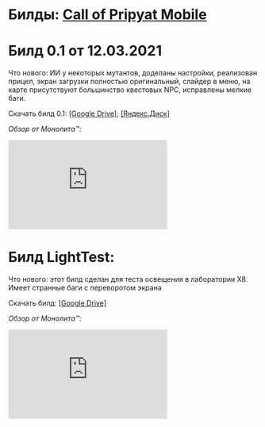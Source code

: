 # Билды: [Call of Pripyat Mobile](https://vk.com/stalker.cop.mobile)

# Билд 0.1 от 12.03.2021

Что нового: ИИ у некоторых мутантов, доделаны настройки, реализован прицел, экран загрузки полностью оригинальный, слайдер в меню, на карте присутствуют большинство квестовых NPC, исправлены мелкие баги.

Скачать билд 0.1: [[Google Drive]](https://drive.google.com/file/d/1Tbc6AFQX3Jk7lIVOeHDjRlwj4-FO_Bdl/view); [[Яндекс.Диск]](https://disk.yandex.ua/d/6vOv4b2NnwzPQA)

*Обзор от Монолита™:*
<iframe width="320" height="180" src="https://www.youtube.com/embed/kqLTrTnMufU" title="YouTube video player" frameborder="0" allow="accelerometer; autoplay; clipboard-write; encrypted-media; gyroscope; picture-in-picture" allowfullscreen></iframe>

# Билд LightTest:

Что нового: этот билд сделан для теста освещения в лаборатории X8. Имеет странные баги с переворотом экрана

Скачать билд: [[Google Drive]](https://drive.google.com/file/d/1VSejMZzirhofcwXsAXFUGc-ojirDw2bU/view?usp=sharing)

*Обзор от Монолита™:*
<iframe width="320" height="180" src="https://www.youtube.com/embed/9Xr_3M4q2ww" title="YouTube video player" frameborder="0" allow="accelerometer; autoplay; clipboard-write; encrypted-media; gyroscope; picture-in-picture" allowfullscreen></iframe>
